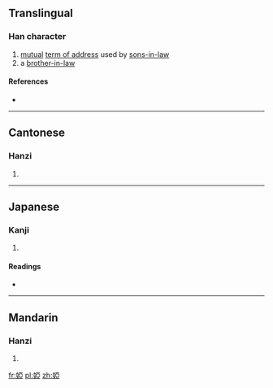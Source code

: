 {{also|娅}}
==Translingual==

===Han character===
{{Han char|rn=38|rad=女|as=08|sn=11|four=4141<sub>7</sub>|canj=女一中一 (VMLM)|ids=⿰[[女]][[亞]]}}

# [[mutual]] [[term of address]] used by [[sons-in-law]]
# a [[brother-in-law]]

====References====
* {{Han ref|kx=0265.230|dkj=06441|dj=0532.210|hdz=21055.080|uh=5A6D|ud=23149|bh=D4D5|bd=54485}}

----

==Cantonese==

===Hanzi===
{{yue-hanzi|jyut=|y=a3|sim=娅}}

# {{defn|lang=yue|sort=女08}}

----

==Japanese==

===Kanji===
{{ja-kanji|grade=|rs=女08}}

# {{defn|lang=ja|sort=女08}}

====Readings====
* {{ja-readings|on=[[あ]] (a)|kun=[[あいむこ]] (aimuko), [[こしもと]] (koshimoto)}}

----

==Mandarin==

===Hanzi===
{{cmn-hanzi|sim=娅|pin=[[yà]] ([[ya4]])|wg=ya<sup>4</sup>}}

# {{defn|lang=cmn|sort=女08}}

[[fr:婭]]
[[pl:婭]]
[[zh:婭]]